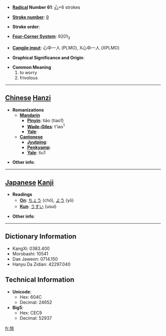 * '''[[Wiktionary:Chinese radical index| Radical]] Number 61''': [[Wiktionary:Chinese radical index 心|心]]+6 strokes

* '''[[Wiktionary:Chinese total strokes index|Stroke number]]''': [[Wiktionary:Chinese total strokes index 9|9]]

* '''Stroke order''': 

* '''[[Wiktionary:Chinese four corner index|Four-Corner System]]''': 9201<sub>3</sub>

* '''[[Wiktionary:Chinese Cangjie index|Cangjie input]]''': 心中一人 (PLMO), X心中一人 (XPLMO)

* '''Graphical Significance and Origin''': 

* '''Common Meaning'''
*#to worry
*# frivolous


----

== [[Chinese]] [[Hanzi]] ==

* '''Romanizations'''
** '''[[Mandarin]]'''
*** '''[[Pinyin]]''': tiāo (tiao1)
*** '''[[Wade-Giles]]''': t'iao<sup>1</sup>
*** '''[[Yale]]''': 
** '''[[Cantonese]]'''
*** '''[[Jyutping]]''':
*** '''[[Penkyamp]]''': 
*** '''[[Yale]]''': tiu1

* '''Other info''': 

----

== [[Japanese]] [[Kanji]] ==

* '''Readings'''
** '''[[On]]''': [[ちょう]] (chō), [[よう]] (yō)
** '''[[Kun]]''': [[うすい]] (usui)

* '''Other info''':  

----

== Dictionary Information ==

* KangXi: 0383.400
* Morobashi: 10541
* Dae Jaweon: 0714.150
* Hanyu Da Zidian: 42297.040

== Technical Information ==

* '''Unicode''':
** Hex: 604C
** Decimal: 24652
* '''Big5''':
** Hex: CEC9
** Decimal: 52937

[[fr:恌]]